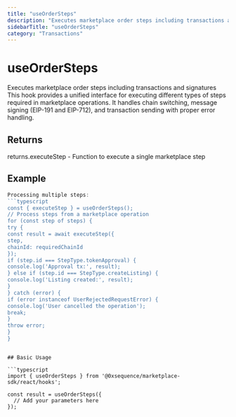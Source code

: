 ```yaml
---
title: "useOrderSteps"
description: "Executes marketplace order steps including transactions and signatures This hook provides a unified interface for executing different types of steps required in marketplace operations. It handles chain switching, message signing (EIP-191 and EIP-712), and transaction sending with proper error handling."
sidebarTitle: "useOrderSteps"
category: "Transactions"
---
```


# useOrderSteps

Executes marketplace order steps including transactions and signatures This hook provides a unified interface for executing different types of steps required in marketplace operations. It handles chain switching, message signing (EIP-191 and EIP-712), and transaction sending with proper error handling.

## Returns

returns.executeStep - Function to execute a single marketplace step

## Example

```typescript
Processing multiple steps:
```typescript
const { executeStep } = useOrderSteps();
// Process steps from a marketplace operation
for (const step of steps) {
try {
const result = await executeStep({
step,
chainId: requiredChainId
});
if (step.id === StepType.tokenApproval) {
console.log('Approval tx:', result);
} else if (step.id === StepType.createListing) {
console.log('Listing created:', result);
}
} catch (error) {
if (error instanceof UserRejectedRequestError) {
console.log('User cancelled the operation');
break;
}
throw error;
}
}
```
```

## Basic Usage

```typescript
import { useOrderSteps } from '@0xsequence/marketplace-sdk/react/hooks';

const result = useOrderSteps({
  // Add your parameters here
});
```

